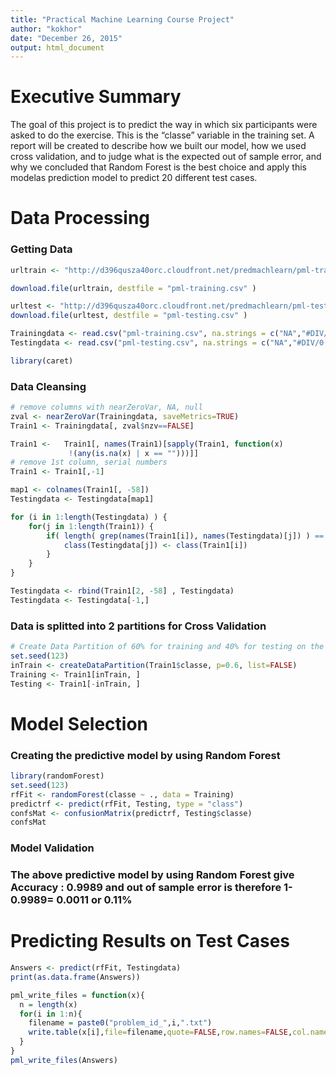 ```yaml
---
title: "Practical Machine Learning Course Project"
author: "kokhor"
date: "December 26, 2015"
output: html_document
---
```


# Executive Summary

The goal of this project is to predict the way in which six participants were asked to do the exercise. This is the "classe" variable in the training set. A report will be created to describe how we built our model, how we used cross validation, and to judge what is the expected out of sample error, and why we concluded that Random Forest is the best choice and apply this modelas prediction model to predict 20 different test cases. 

# Data Processing
### Getting Data
```r

urltrain <- "http://d396qusza40orc.cloudfront.net/predmachlearn/pml-training.csv"

download.file(urltrain, destfile = "pml-training.csv" )

urltest <- "http://d396qusza40orc.cloudfront.net/predmachlearn/pml-testing.csv"
download.file(urltest, destfile = "pml-testing.csv" )

Trainingdata <- read.csv("pml-training.csv", na.strings = c("NA","#DIV/0!",""))
Testingdata <- read.csv("pml-testing.csv", na.strings = c("NA","#DIV/0!",""))

```
```r
library(caret)

```
### Data Cleansing
```r

# remove columns with nearZeroVar, NA, null 
zval <- nearZeroVar(Trainingdata, saveMetrics=TRUE)
Train1 <- Trainingdata[, zval$nzv==FALSE]

Train1 <-   Train1[, names(Train1)[sapply(Train1, function(x)
             !(any(is.na(x) | x == "")))]]
# remove 1st column, serial numbers
Train1 <- Train1[,-1]

```
```r

map1 <- colnames(Train1[, -58])  
Testingdata <- Testingdata[map1]

for (i in 1:length(Testingdata) ) {
    for(j in 1:length(Train1)) {
        if( length( grep(names(Train1[i]), names(Testingdata)[j]) ) == 1)  {
            class(Testingdata[j]) <- class(Train1[i])
        }      
    }      
}

Testingdata <- rbind(Train1[2, -58] , Testingdata)
Testingdata <- Testingdata[-1,]
```

### Data is splitted into 2 partitions for Cross Validation 
```r
# Create Data Partition of 60% for training and 40% for testing on the cleaned and tidy data, as we have a medium to large sample size data.
set.seed(123)
inTrain <- createDataPartition(Train1$classe, p=0.6, list=FALSE)
Training <- Train1[inTrain, ]
Testing <- Train1[-inTrain, ]
```

# Model Selection
### Creating the predictive model by using Random Forest
```r
library(randomForest)
set.seed(123)
rfFit <- randomForest(classe ~ ., data = Training)
predictrf <- predict(rfFit, Testing, type = "class")
confsMat <- confusionMatrix(predictrf, Testing$classe)
confsMat
```
### Model Validation
### The above predictive model by using Random Forest give Accuracy : 0.9989 and out of sample error is therefore 1-0.9989= 0.0011 or 0.11%

# Predicting Results on Test Cases
```r
Answers <- predict(rfFit, Testingdata)
print(as.data.frame(Answers))
```

```r
pml_write_files = function(x){
  n = length(x)
  for(i in 1:n){
    filename = paste0("problem_id_",i,".txt")
    write.table(x[i],file=filename,quote=FALSE,row.names=FALSE,col.names=FALSE)
  }
}
pml_write_files(Answers)
```



